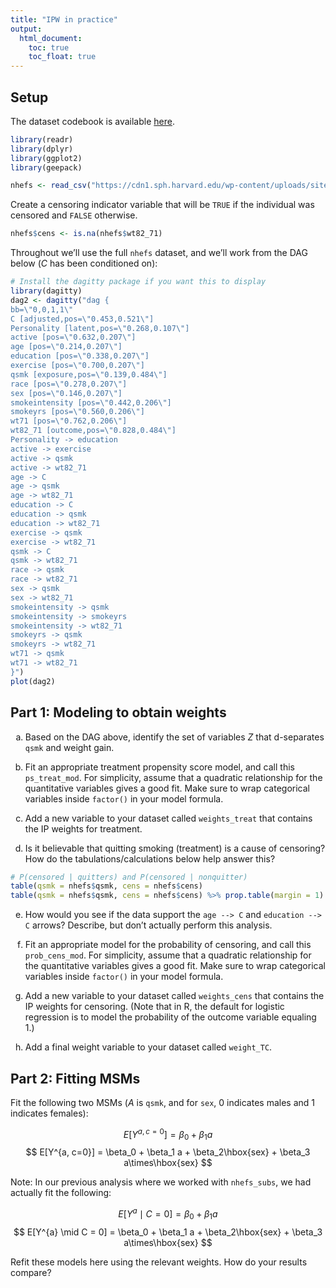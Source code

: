 ```yaml
---
title: "IPW in practice"
output: 
  html_document:
    toc: true
    toc_float: true
---
```


## Setup

The dataset codebook is available [here](https://cdn1.sph.harvard.edu/wp-content/uploads/sites/1268/2012/10/NHEFS_Codebook.xls).

```r
library(readr)
library(dplyr)
library(ggplot2)
library(geepack)

nhefs <- read_csv("https://cdn1.sph.harvard.edu/wp-content/uploads/sites/1268/1268/20/nhefs.csv")
```

Create a censoring indicator variable that will be `TRUE` if the individual was censored and `FALSE` otherwise.

```r
nhefs$cens <- is.na(nhefs$wt82_71)
```

Throughout we'll use the full `nhefs` dataset, and we'll work from the DAG below ($C$ has been conditioned on):

```r
# Install the dagitty package if you want this to display
library(dagitty)
dag2 <- dagitty("dag {
bb=\"0,0,1,1\"
C [adjusted,pos=\"0.453,0.521\"]
Personality [latent,pos=\"0.268,0.107\"]
active [pos=\"0.632,0.207\"]
age [pos=\"0.214,0.207\"]
education [pos=\"0.338,0.207\"]
exercise [pos=\"0.700,0.207\"]
qsmk [exposure,pos=\"0.139,0.484\"]
race [pos=\"0.278,0.207\"]
sex [pos=\"0.146,0.207\"]
smokeintensity [pos=\"0.442,0.206\"]
smokeyrs [pos=\"0.560,0.206\"]
wt71 [pos=\"0.762,0.206\"]
wt82_71 [outcome,pos=\"0.828,0.484\"]
Personality -> education
active -> exercise
active -> qsmk
active -> wt82_71
age -> C
age -> qsmk
age -> wt82_71
education -> C
education -> qsmk
education -> wt82_71
exercise -> qsmk
exercise -> wt82_71
qsmk -> C
qsmk -> wt82_71
race -> qsmk
race -> wt82_71
sex -> qsmk
sex -> wt82_71
smokeintensity -> qsmk
smokeintensity -> smokeyrs
smokeintensity -> wt82_71
smokeyrs -> qsmk
smokeyrs -> wt82_71
wt71 -> qsmk
wt71 -> wt82_71
}")
plot(dag2)
```






## Part 1: Modeling to obtain weights

a. Based on the DAG above, identify the set of variables $Z$ that d-separates `qsmk` and weight gain.

b. Fit an appropriate treatment propensity score model, and call this `ps_treat_mod`. For simplicity, assume that a quadratic relationship for the quantitative variables gives a good fit. Make sure to wrap categorical variables inside `factor()` in your model formula.

c. Add a new variable to your dataset called `weights_treat` that contains the IP weights for treatment.

d. Is it believable that quitting smoking (treatment) is a cause of censoring? How do the tabulations/calculations below help answer this?    

```r
# P(censored | quitters) and P(censored | nonquitter)
table(qsmk = nhefs$qsmk, cens = nhefs$cens)
table(qsmk = nhefs$qsmk, cens = nhefs$cens) %>% prop.table(margin = 1)
```

e. How would you see if the data support the `age --> C` and `education --> C` arrows? Describe, but don't actually perform this analysis.

f. Fit an appropriate model for the probability of censoring, and call this `prob_cens_mod`. For simplicity, assume that a quadratic relationship for the quantitative variables gives a good fit. Make sure to wrap categorical variables inside `factor()` in your model formula.

g. Add a new variable to your dataset called `weights_cens` that contains the IP weights for censoring. (Note that in R, the default for logistic regression is to model the probability of the outcome variable equaling 1.)

h. Add a final weight variable to your dataset called `weight_TC`.





## Part 2: Fitting MSMs

Fit the following two MSMs ($A$ is `qsmk`, and for `sex`, 0 indicates males and 1 indicates females):

$$ E[Y^{a, c=0}] = \beta_0 + \beta_1 a $$
$$ E[Y^{a, c=0}] = \beta_0 + \beta_1 a + \beta_2\hbox{sex} + \beta_3 a\times\hbox{sex} $$

Note: In our previous analysis where we worked with `nhefs_subs`, we had actually fit the following:

$$ E[Y^{a} \mid C = 0] = \beta_0 + \beta_1 a $$
$$ E[Y^{a} \mid C = 0] = \beta_0 + \beta_1 a + \beta_2\hbox{sex} + \beta_3 a\times\hbox{sex} $$

Refit these models here using the relevant weights. How do your results compare?







